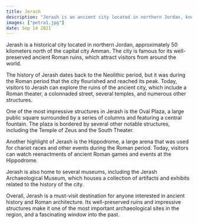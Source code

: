 ```yaml
---
title: Jerash
description: "Jerash is an ancient city located in northern Jordan, known for its well-preserved Roman ruins."
images: ["petra1.jpg"]
date: Sep 14 2021
---
```


Jerash is a historical city located in northern Jordan, approximately 50 kilometers north of the capital city Amman. The city is famous for its well-preserved ancient Roman ruins, which attract visitors from around the world.

The history of Jerash dates back to the Neolithic period, but it was during the Roman period that the city flourished and reached its peak. Today, visitors to Jerash can explore the ruins of the ancient city, which include a Roman theater, a colonnaded street, several temples, and numerous other structures.

One of the most impressive structures in Jerash is the Oval Plaza, a large public square surrounded by a series of columns and featuring a central fountain. The plaza is bordered by several other notable structures, including the Temple of Zeus and the South Theater.

Another highlight of Jerash is the Hippodrome, a large arena that was used for chariot races and other events during the Roman period. Today, visitors can watch reenactments of ancient Roman games and events at the Hippodrome.

Jerash is also home to several museums, including the Jerash Archaeological Museum, which houses a collection of artifacts and exhibits related to the history of the city.

Overall, Jerash is a must-visit destination for anyone interested in ancient history and Roman architecture. Its well-preserved ruins and impressive structures make it one of the most important archaeological sites in the region, and a fascinating window into the past.
